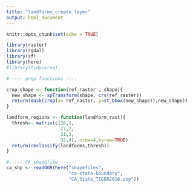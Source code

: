 ```yaml
---
title: "landforms_create_layer"
output: html_document
---
```


```r
knitr::opts_chunk$set(echo = TRUE)

library(raster)
library(rgdal)
library(sf)
library(here)
#library(tidyverse)
```


```r
# ---- prep functions ----

crop_shape <- function(ref_raster , shape){
  new_shape <- spTransform(shape, crs(ref_raster))
  return(mask(crop(x= ref_raster, y=st_bbox(new_shape)),new_shape))
}

landform_regions <- function(landform_rast){
  thresh<- matrix(c(26,1,
                    27,2,
                    31,3,
                    32,4), nrow=4,byrow=TRUE)
  return(reclassify(landforms,thresh))
}

```


```r
#----- CA shapefile ------
ca_shp <- readOGR(here("shapefiles",
                       "ca-state-boundary",
                       "CA_State_TIGER2016.shp"))


```

